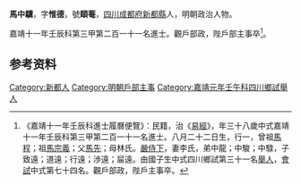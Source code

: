 {{明清人物信息框
| 姓名 = 馬中驥
| 原名 =
| 圖片名稱= 
| 圖片大小 =
| 圖片說明 = 
| 最高職務 = 戶部主事
| 國家 = 大明 
| 爵位 =
| 籍貫 = [[四川|四川]][[成都府|成都府]][[新都縣|新都縣]]
| 族裔 = 
| 旗籍 = 
| 字號 = 
| 諡號 =
| 出生日期 = 八月二十二日
| 出生地點 =
| 逝世日期 = 嘉靖年間
| 逝世地點 =
| 墓葬 =
| 配偶 = 李氏
| 親屬 = 曾祖[[馬程|馬程]]，祖[[馬宗義|馬宗義]]，父[[馬先|馬先]]，母林氏
| 出身 =
* 嘉靖十一年壬辰科進士
| 經歷 =
| 著作 =  
}}
'''馬中驥'''{{BD|1495年||？年||}}，字'''惟德'''，號'''頤菴'''，[[四川|四川]][[成都府|成都府]][[新都縣|新都縣]]人，明朝政治人物。

嘉靖十一年壬辰科第三甲第二百一十一名進士。觀戶部政，陛戶部主事卒<ref>《嘉靖十一年壬辰科進士履曆便覽》：民籍，治《[[易經|易經]]》，年三十八歲中式嘉靖十一年壬辰科第三甲第二百一十一名進士。八月二十二日生，行一，曾祖[[馬程|馬程]]；祖[[馬宗義|馬宗義]]；父[[馬先|馬先]]；母林氏。[[嚴侍下|嚴侍下]]，妻李氏，弟中龍；中駿；中騄，子致遠；道遠；行遠；渉遠；屇遠。由國子生中式四川鄉試第三十一名[[舉人|舉人]]，[[會試|會試]]中式第七十四名。觀戶部政，陛戶主事卒。</ref>。

== 参考资料 ==
{{reflist}}

{{嘉靖十一年壬辰科殿试金榜}}

{{Authority control}}

{{DEFAULTSORT:Ma馬}}
[[Category:新都人|Category:新都人]]
[[Category:明朝戶部主事|Category:明朝戶部主事]]
[[Category:嘉靖元年壬午科四川鄉試舉人|Category:嘉靖元年壬午科四川鄉試舉人]]


{{明朝人物小作品}}